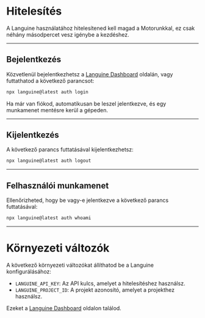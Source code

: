 # Hitelesítés

A Languine használatához hitelesítened kell magad a Motorunkkal, ez csak néhány másodpercet vesz igénybe a kezdéshez.

---

## Bejelentkezés

Közvetlenül bejelentkezhetsz a [Languine Dashboard](https://languine.ai/login) oldalán, vagy futtathatod a következő parancsot:

```bash title="Terminál"
npx languine@latest auth login
```


Ha már van fiókod, automatikusan be leszel jelentkezve, és egy munkamenet mentésre kerül a gépeden.

---

## Kijelentkezés

A következő parancs futtatásával kijelentkezhetsz:

```bash title="Terminál"
npx languine@latest auth logout
```

---

## Felhasználói munkamenet

Ellenőrizheted, hogy be vagy-e jelentkezve a következő parancs futtatásával:

```bash title="Terminál"
npx languine@latest auth whoami
```

---


# Környezeti változók

A következő környezeti változókat állíthatod be a Languine konfigurálásához:

- `LANGUINE_API_KEY`: Az API kulcs, amelyet a hitelesítéshez használsz.
- `LANGUINE_PROJECT_ID`: A projekt azonosító, amelyet a projekthez használsz.

Ezeket a [Languine Dashboard](https://languine.ai/login) oldalon találod.